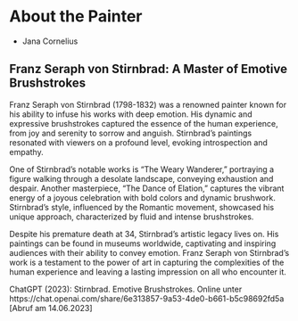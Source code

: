 # About the Painter

* Jana Cornelius

## Franz Seraph von Stirnbrad: A Master of Emotive Brushstrokes


Franz Seraph von Stirnbrad (1798-1832) was a renowned painter known for his ability to infuse his works with deep emotion. His dynamic and expressive brushstrokes captured the essence of the human experience, from joy and serenity to sorrow and anguish. Stirnbrad's paintings resonated with viewers on a profound level, evoking introspection and empathy.

One of Stirnbrad's notable works is "The Weary Wanderer," portraying a figure walking through a desolate landscape, conveying exhaustion and despair. Another masterpiece, "The Dance of Elation," captures the vibrant energy of a joyous celebration with bold colors and dynamic brushwork. Stirnbrad's style, influenced by the Romantic movement, showcased his unique approach, characterized by fluid and intense brushstrokes.

Despite his premature death at 34, Stirnbrad's artistic legacy lives on. His paintings can be found in museums worldwide, captivating and inspiring audiences with their ability to convey emotion. Franz Seraph von Stirnbrad's work is a testament to the power of art in capturing the complexities of the human experience and leaving a lasting impression on all who encounter it.

ChatGPT (2023): Stirnbrad. Emotive Brushstrokes. Online unter https://chat.openai.com/share/6e313857-9a53-4de0-b661-b5c98692fd5a [Abruf am 14.06.2023]